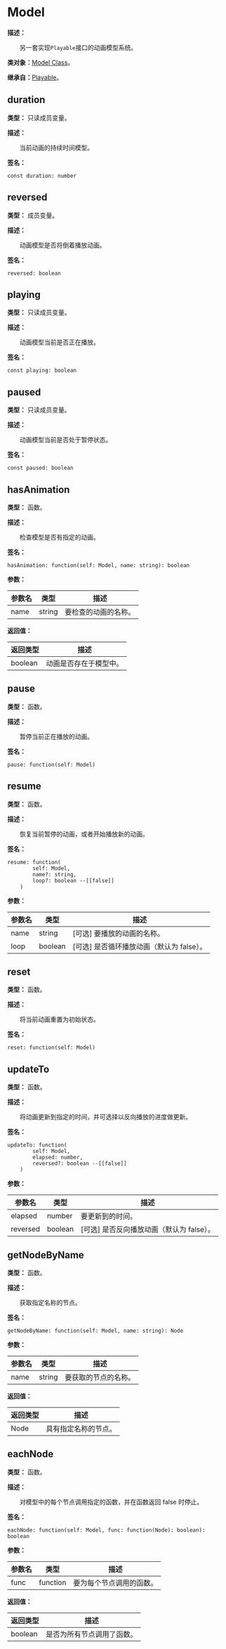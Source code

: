 
# Model

**描述：**

&emsp;&emsp;另一套实现`Playable`接口的动画模型系统。

**类对象：**[Model Class](/docs/api/Class%20Object/Model)。

**继承自：**[Playable](/docs/api/Class/Playable)。

## duration

**类型：** 只读成员变量。

**描述：**

&emsp;&emsp;当前动画的持续时间模型。

**签名：**
```tl
const duration: number
```

## reversed

**类型：** 成员变量。

**描述：**

&emsp;&emsp;动画模型是否将倒着播放动画。

**签名：**
```tl
reversed: boolean
```

## playing

**类型：** 只读成员变量。

**描述：**

&emsp;&emsp;动画模型当前是否正在播放。

**签名：**
```tl
const playing: boolean
```

## paused

**类型：** 只读成员变量。

**描述：**

&emsp;&emsp;动画模型当前是否处于暂停状态。

**签名：**
```tl
const paused: boolean
```

## hasAnimation

**类型：** 函数。

**描述：**

&emsp;&emsp;检查模型是否有指定的动画。

**签名：**
```tl
hasAnimation: function(self: Model, name: string): boolean
```

**参数：**

| 参数名 | 类型 | 描述 |
| --- | --- | --- |
| name | string | 要检查的动画的名称。 |

**返回值：**

| 返回类型 | 描述 |
| --- | --- |
| boolean | 动画是否存在于模型中。 |

## pause

**类型：** 函数。

**描述：**

&emsp;&emsp;暂停当前正在播放的动画。

**签名：**
```tl
pause: function(self: Model)
```

## resume

**类型：** 函数。

**描述：**

&emsp;&emsp;恢复当前暂停的动画，或者开始播放新的动画。

**签名：**
```tl
resume: function(
		self: Model,
		name?: string,
		loop?: boolean --[[false]]
	)
```

**参数：**

| 参数名 | 类型 | 描述 |
| --- | --- | --- |
| name | string | [可选] 要播放的动画的名称。 |
| loop | boolean | [可选] 是否循环播放动画（默认为 false）。 |

## reset

**类型：** 函数。

**描述：**

&emsp;&emsp;将当前动画重置为初始状态。

**签名：**
```tl
reset: function(self: Model)
```

## updateTo

**类型：** 函数。

**描述：**

&emsp;&emsp;将动画更新到指定的时间，并可选择以反向播放的进度做更新。

**签名：**
```tl
updateTo: function(
		self: Model,
		elapsed: number,
		reversed?: boolean --[[false]]
	)
```

**参数：**

| 参数名 | 类型 | 描述 |
| --- | --- | --- |
| elapsed | number | 要更新到的时间。 |
| reversed | boolean | [可选] 是否反向播放动画（默认为 false）。 |

## getNodeByName

**类型：** 函数。

**描述：**

&emsp;&emsp;获取指定名称的节点。

**签名：**
```tl
getNodeByName: function(self: Model, name: string): Node
```

**参数：**

| 参数名 | 类型 | 描述 |
| --- | --- | --- |
| name | string | 要获取的节点的名称。 |

**返回值：**

| 返回类型 | 描述 |
| --- | --- |
| Node | 具有指定名称的节点。 |

## eachNode

**类型：** 函数。

**描述：**

&emsp;&emsp;对模型中的每个节点调用指定的函数，并在函数返回 false 时停止。

**签名：**
```tl
eachNode: function(self: Model, func: function(Node): boolean): boolean
```

**参数：**

| 参数名 | 类型 | 描述 |
| --- | --- | --- |
| func | function | 要为每个节点调用的函数。 |

**返回值：**

| 返回类型 | 描述 |
| --- | --- |
| boolean | 是否为所有节点调用了函数。 |